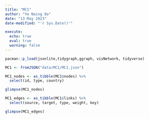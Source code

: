```yaml
---
title: "MC1"
author: "Ye Naing Oo"
date: "13 May 2023"
date-modified: "'r Sys.Date()'"

execute: 
  echo: true
  eval: true
  warning: false
---
```


```r
pacman::p_load(jsonlite,tidygraph,ggraph, visNetwork, tidyverse)


```

```r

MC1 <- fromJSON("data/MC1/MC1.json")

```

```r
MC1_nodes <- as_tibble(MC1$nodes) %>% 
  select(id, type, country)

glimpse(MC1_nodes)

MC1_edges <- as_tibble(MC1$links) %>% 
  select(source, target, type, weight, key)

glimpse(MC1_edges)
```